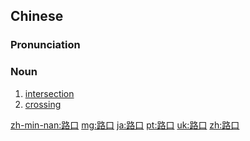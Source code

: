 ==Chinese==
{{zh-forms}}

===Pronunciation===
{{zh-pron
|m=lùkǒu
|c=lou6 hau2
|h=pfs=lu-héu
|mn=lō͘-kháu
|cat=n
}}

===Noun===
{{zh-noun}}

# [[intersection]]
# [[crossing]]

[[zh-min-nan:路口]]
[[mg:路口]]
[[ja:路口]]
[[pt:路口]]
[[uk:路口]]
[[zh:路口]]